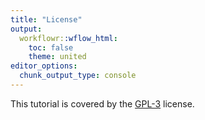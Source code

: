 ```yaml
---
title: "License"
output:
  workflowr::wflow_html:
    toc: false
    theme: united
editor_options:
  chunk_output_type: console
---
```


This tutorial is covered by the [GPL-3] license.

[GPL-3]: https://cran.r-project.org/web/licenses/GPL-3


